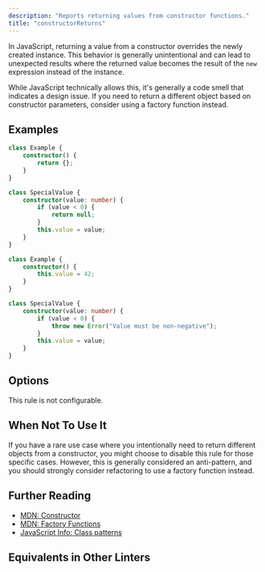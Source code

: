 ```yaml
---
description: "Reports returning values from constructor functions."
title: "constructorReturns"
---
```



<RuleSummary plugin="ts" rule="constructorReturns" />

In JavaScript, returning a value from a constructor overrides the newly created instance.
This behavior is generally unintentional and can lead to unexpected results where the returned value becomes the result of the `new` expression instead of the instance.

While JavaScript technically allows this, it's generally a code smell that indicates a design issue.
If you need to return a different object based on constructor parameters, consider using a factory function instead.

## Examples

<Tabs>
<TabItem label="❌ Incorrect">

```ts
class Example {
	constructor() {
		return {};
	}
}

class SpecialValue {
	constructor(value: number) {
		if (value < 0) {
			return null;
		}
		this.value = value;
	}
}
```

</TabItem>
<TabItem label="✅ Correct">

```ts
class Example {
	constructor() {
		this.value = 42;
	}
}

class SpecialValue {
	constructor(value: number) {
		if (value < 0) {
			throw new Error("Value must be non-negative");
		}
		this.value = value;
	}
}
```

</TabItem>
</Tabs>

## Options

This rule is not configurable.

## When Not To Use It

If you have a rare use case where you intentionally need to return different objects from a constructor, you might choose to disable this rule for those specific cases.
However, this is generally considered an anti-pattern, and you should strongly consider refactoring to use a factory function instead.

## Further Reading

- [MDN: Constructor](https://developer.mozilla.org/en-US/docs/Web/JavaScript/Reference/Classes/constructor)
- [MDN: Factory Functions](https://developer.mozilla.org/en-US/docs/Glossary/Factory_function)
- [JavaScript Info: Class patterns](https://javascript.info/class-patterns)

## Equivalents in Other Linters

<RuleEquivalents pluginId="ts" ruleId="constructorReturns" />
